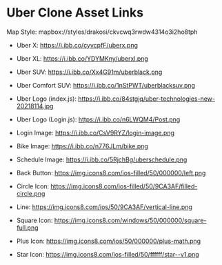 # Uber Clone Asset Links

Map Style: mapbox://styles/drakosi/ckvcwq3rwdw4314o3i2ho8tph

- Uber X: https://i.ibb.co/cyvcpfF/uberx.png
- Uber XL: https://i.ibb.co/YDYMKny/uberxl.png
- Uber SUV: https://i.ibb.co/Xx4G91m/uberblack.png
- Uber Comfort SUV: https://i.ibb.co/1nStPWT/uberblacksuv.png

- Uber Logo (index.js): https://i.ibb.co/84stgjq/uber-technologies-new-20218114.jpg
- Uber Logo (Login.js): https://i.ibb.co/n6LWQM4/Post.png
- Login Image: https://i.ibb.co/CsV9RYZ/login-image.png

- Bike Image: https://i.ibb.co/n776JLm/bike.png
- Schedule Image: https://i.ibb.co/5RjchBg/uberschedule.png

- Back Button: https://img.icons8.com/ios-filled/50/000000/left.png
- Circle Icon: https://img.icons8.com/ios-filled/50/9CA3AF/filled-circle.png
- Line: https://img.icons8.com/ios/50/9CA3AF/vertical-line.png
- Square Icon: https://img.icons8.com/windows/50/000000/square-full.png

- Plus Icon: https://img.icons8.com/ios/50/000000/plus-math.png
- Star Icon: https://img.icons8.com/ios-filled/50/ffffff/star--v1.png
